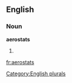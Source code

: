 ==English==

===Noun===
'''aerostats'''

# {{plural of|[[aerostat]]}}

[[Category:English plurals]]

[[fr:aerostats]]